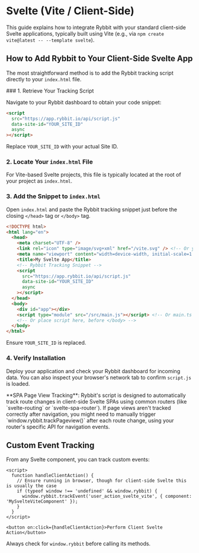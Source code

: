 
# Svelte (Vite / Client-Side)

This guide explains how to integrate Rybbit with your standard client-side Svelte applications, typically built using Vite (e.g., via `npm create vite@latest -- --template svelte`).

## How to Add Rybbit to Your Client-Side Svelte App

The most straightforward method is to add the Rybbit tracking script directly to your `index.html` file.

<Steps>
### 1. Retrieve Your Tracking Script

Navigate to your Rybbit dashboard to obtain your code snippet:

```html
<script
  src="https://app.rybbit.io/api/script.js"
  data-site-id="YOUR_SITE_ID"
  async
></script>
```
Replace `YOUR_SITE_ID` with your actual Site ID.

### 2. Locate Your `index.html` File

For Vite-based Svelte projects, this file is typically located at the root of your project as `index.html`.

### 3. Add the Snippet to `index.html`

Open `index.html` and paste the Rybbit tracking snippet just before the closing `</head>` tag or `</body>` tag.

```html filename="index.html (Vite)"
<!DOCTYPE html>
<html lang="en">
  <head>
    <meta charset="UTF-8" />
    <link rel="icon" type="image/svg+xml" href="/vite.svg" /> <!-- Or your favicon -->
    <meta name="viewport" content="width=device-width, initial-scale=1.0" />
    <title>My Svelte App</title>
    <!-- Rybbit Tracking Snippet -->
    <script
      src="https://app.rybbit.io/api/script.js"
      data-site-id="YOUR_SITE_ID"
      async
    ></script>
  </head>
  <body>
    <div id="app"></div>
    <script type="module" src="/src/main.js"></script> <!-- Or main.ts -->
    <!-- Or place script here, before </body> -->
  </body>
</html>
```
Ensure `YOUR_SITE_ID` is replaced.

### 4. Verify Installation

Deploy your application and check your Rybbit dashboard for incoming data. You can also inspect your browser's network tab to confirm `script.js` is loaded.
</Steps>

<Callout type="info">
  **SPA Page View Tracking**: Rybbit's script is designed to automatically track route changes in client-side Svelte SPAs using common routers (like `svelte-routing` or `svelte-spa-router`). If page views aren't tracked correctly after navigation, you might need to manually trigger `window.rybbit.trackPageview()` after each route change, using your router's specific API for navigation events.
</Callout>

## Custom Event Tracking

From any Svelte component, you can track custom events:

```svelte
<script>
  function handleClientAction() {
    // Ensure running in browser, though for client-side Svelte this is usually the case
    if (typeof window !== 'undefined' && window.rybbit) {
      window.rybbit.trackEvent('user_action_svelte_vite', { component: 'MySvelteViteComponent' });
    }
  }
</script>

<button on:click={handleClientAction}>Perform Client Svelte Action</button>
```
Always check for `window.rybbit` before calling its methods.
